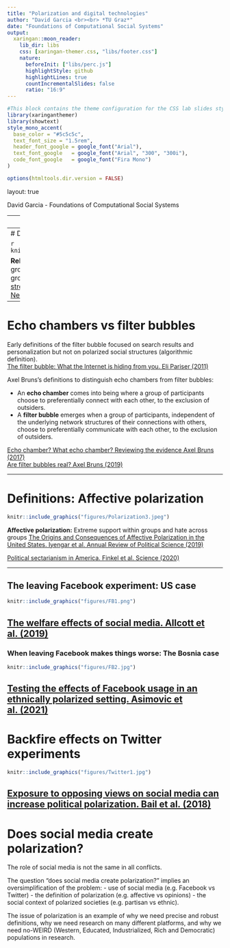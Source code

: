 ```yaml
---
title: "Polarization and digital technologies"
author: "David Garcia <br><br> *TU Graz*"
date: "Foundations of Computational Social Systems"
output:
  xaringan::moon_reader:
    lib_dir: libs 
    css: [xaringan-themer.css, "libs/footer.css"]
    nature:
      beforeInit: ["libs/perc.js"]
      highlightStyle: github
      highlightLines: true
      countIncrementalSlides: false
      ratio: "16:9"
---
```



```r
#This block contains the theme configuration for the CSS lab slides style
library(xaringanthemer)
library(showtext)
style_mono_accent(
  base_color = "#5c5c5c",
  text_font_size = "1.5rem",
  header_font_google = google_font("Arial"),
  text_font_google   = google_font("Arial", "300", "300i"),
  code_font_google   = google_font("Fira Mono")
)
```

```r
options(htmltools.dir.version = FALSE)
```

layout: true

<div class="my-footer"><span>David Garcia - Foundations of Computational Social Systems</span></div> 

---
# Definitions: Opinion polarization

```r
knitr::include_graphics("figures/Polarization1.png")
```

**Opinion polarization:** Two opinion groups with extreme distance in between
[Political Polarization in the American Public. Fiorina & Abrams (2008)](https://www.annualreviews.org/doi/10.1146/annurev.polisci.11.053106.153836)

---
# Definitions: Relational polarization

```r
knitr::include_graphics("figures/Polarization2.jpg")
```

**Relational polarization:** Social structure divided into two groups with high internal connectivity and low inter-group connectivity  
[A sign of the times? Weak and strong polarization in the U.S. Congress, 1973–2016. Neal (2020)](https://www.sciencedirect.com/science/article/abs/pii/S0378873317303039)

---
# Echo chambers vs filter bubbles

Early definitions of the filter bubble focused on search results and personalization but not on polarized social structures (algorithmic definition). </br>
[The filter bubble: What the Internet is hiding from you. Eli Pariser (2011)](https://www.amazon.de/Filter-Bubble-What-Internet-Hiding/dp/1594203008)

Axel Bruns's definitions to distinguish echo chambers from filter bubbles:

- An **echo chamber** comes into being where a group of participants choose to preferentially connect with
each other, to the exclusion of outsiders.
- A **filter bubble** emerges when a group of participants, independent of the underlying network
structures of their connections with others, choose to preferentially communicate with each other, to
the exclusion of outsiders.

[Echo chamber? What echo chamber? Reviewing the evidence
Axel Bruns (2017)](https://snurb.info/files/2017/Echo%20Chamber.pdf) </br>
[Are filter bubbles real? Axel Bruns (2019)](https://www.wiley.com/en-us/Are+Filter+Bubbles+Real%3F-p-9781509536443)


---

# Definitions: Affective polarization

```r
knitr::include_graphics("figures/Polarization3.jpeg")
```

**Affective polarization:** Extreme support within groups and hate across groups
[The Origins and Consequences of Affective Polarization in the United States. Iyengar et al. Annual Review of Political Science (2019)](https://www.annualreviews.org/doi/abs/10.1146/annurev-polisci-051117-073034)

[Political sectarianism in America. Finkel et al. Science (2020)](https://science.sciencemag.org/content/370/6516/533)

---

## The leaving Facebook experiment: US case

```r
knitr::include_graphics("figures/FB1.png")
```

[The welfare effects of social media. Allcott et al. (2019)](https://web.stanford.edu/~gentzkow/research/facebook.pdf)
---
### When leaving Facebook makes things worse: The Bosnia case

```r
knitr::include_graphics("figures/FB2.jpg")
```

[Testing the effects of Facebook usage in an ethnically polarized setting. Asimovic et al. (2021)](https://www.pnas.org/content/118/25/e2022819118)
---
# Backfire effects on Twitter experiments

```r
knitr::include_graphics("figures/Twitter1.jpg")
```

[Exposure to opposing views on social media can increase political polarization. Bail et al. (2018)](https://www.pnas.org/content/115/37/9216)
---
# Does social media create polarization?

The role of social media is not the same in all conflicts. 

The question "does social media create polarization?" implies an oversimplification of the problem:
- use of social media (e.g. Facebook vs Twitter)
- the definition of polarization (e.g. affective vs opinions)
- the social context of polarized societies (e.g. partisan vs ethnic).

The issue of polarization is an example of why we need precise and robust definitions, why we need research on many different platforms, and why we need no-WEIRD (Western, Educated, Industrialized, Rich and Democratic) populations in research.
